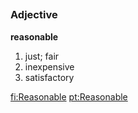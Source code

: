 =={{en}}==
===Adjective===
'''reasonable'''
# just; fair
# inexpensive
# satisfactory

[[fi:Reasonable]]
[[pt:Reasonable]]